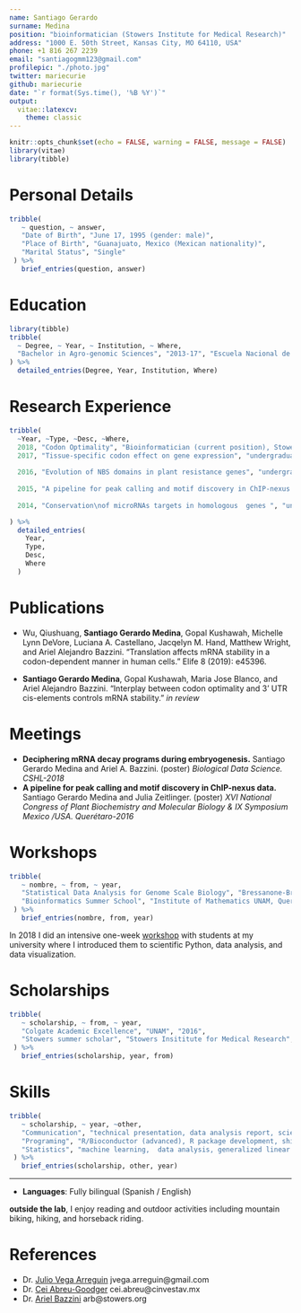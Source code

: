 ```yaml
---
name: Santiago Gerardo
surname: Medina
position: "bioinformatician (Stowers Institute for Medical Research)"
address: "1000 E. 50th Street, Kansas City, MO 64110, USA"
phone: +1 816 267 2239
email: "santiagogmm123@gmail.com"
profilepic: "./photo.jpg"
twitter: mariecurie
github: mariecurie
date: "`r format(Sys.time(), '%B %Y')`"
output: 
  vitae::latexcv:
    theme: classic
---
```


```r
knitr::opts_chunk$set(echo = FALSE, warning = FALSE, message = FALSE)
library(vitae)
library(tibble)
```

# Personal Details

```r
tribble(
   ~ question, ~ answer,
   "Date of Birth", "June 17, 1995 (gender: male)",
   "Place of Birth", "Guanajuato, Mexico (Mexican nationality)",
   "Marital Status", "Single"
 ) %>%
   brief_entries(question, answer)
```

# Education

```r
library(tibble)
tribble(
  ~ Degree, ~ Year, ~ Institution, ~ Where,
  "Bachelor in Agro-genomic Sciences", "2013-17", "Escuela Nacional de Estudios Superiores Unidad León, UNAM", ""
) %>% 
  detailed_entries(Degree, Year, Institution, Where)
```


# Research Experience

```r
tribble(
  ~Year, ~Type, ~Desc, ~Where,
  2018, "Codon Optimality", "Bioinformatician (current position), Stowers Institute, supervised by Dr. Ariel Bazzini. I have worked on multiple projects in the lab in collaboration with other lab members. Also, I have the opportunity to carry my own research projects developing statistical models to understand post-transcriptional gene regulation.", "" ,
  2017, "Tissue-specific codon effect on gene expression", "undergraduate thesis, Stowers Institute, supervised by Dr. Ariel Bazzini. I employed Bayesian hierarchical models to estimate the effect of each codon on gene expression across human tissues. For this, I analyzed hundreds of RNA-seq profiles from ENCODE. My analysis showed that the effect of each codon on the mRNA level varies across tissues. This is still ongoing work and now, with a successful collaboration of a graduate student in the lab, we are experimentally validation these results in zebrafish.", "" ,
  
  2016, "Evolution of NBS domains in plant resistance genes", "undergraduate research, UNAM-Leon, supervised by Dr. Julio Vega Arreguin. I identified NBS domains of immune resistance genes in the genomes of 30 plant species with BLAST searches. Then I looked at the evolution of these domains with phylogenetic approaches.", "",
  
  2015, "A pipeline for peak calling and motif discovery in ChIP-nexus data", "Stowers summer scholar, Stowers Institute, MO USA, supervised by Dr. Julia Zeitlinger. I benchmarked different tools for ChiP-seq data analysis with the purpose of developing a pipeline to analyze ChiP-nexus data.", "",
  
  2014, "Conservation\nof microRNAs targets in homologous  genes ", "undergraduate summer research, National Laboratory of Genomics for Biodiversity, Mexico, supervised by Dr. Cei Abreu. Using microarrays and RNA-seq data I evaluated if the microRNA’s target sites of homologous genes were conserved and also the conservation of expression pattern due to microRNA effect.", ""

) %>% 
  detailed_entries(
    Year, 
    Type,
    Desc,
    Where
  )
```

# Publications

* Wu, Qiushuang, **Santiago Gerardo Medina**, Gopal Kushawah, Michelle Lynn DeVore, Luciana A. Castellano, Jacqelyn M. Hand, Matthew Wright, and Ariel Alejandro Bazzini. "Translation affects mRNA stability in a codon-dependent manner in human cells." Elife 8 (2019): e45396.

* **Santiago Gerardo Medina**, Gopal Kushawah, Maria Jose Blanco, and Ariel Alejandro Bazzini. "Interplay between codon optimality and 3’ UTR cis-elements controls mRNA stability." *in review*

# Meetings


* **Deciphering mRNA decay programs during embryogenesis.** Santiago Gerardo Medina and Ariel A. Bazzini. (poster) *Biological Data Science. CSHL-2018*
*  **A pipeline for peak calling and motif discovery in ChIP-nexus data.** Santiago Gerardo Medina and Julia Zeitlinger. (poster) *XVI National Congress of Plant Biochemistry and Molecular Biology & IX Symposium Mexico /USA. Querétaro-2016*

# Workshops

```r
tribble(
   ~ nombre, ~ from, ~ year,
   "Statistical Data Analysis for Genome Scale Biology", "Bressanone-Brixen", "2017",
   "Bioinformatics Summer School", "Institute of Mathematics UNAM, Querétaro", "2016"
 ) %>%
   brief_entries(nombre, from, year)
```

In 2018 I did an intensive one-week [workshop](https://github.com/santiago1234/taller_de_bioinformatica_2018) with students at my university where I introduced them to scientific Python, data analysis, and data visualization.

# Scholarships

```r
tribble(
   ~ scholarship, ~ from, ~ year,
   "Colgate Academic Excellence", "UNAM", "2016",
   "Stowers summer scholar", "Stowers Insititute for Medical Research", "2015"
 ) %>%
   brief_entries(scholarship, year, from)
```

# Skills

```r
tribble(
   ~ scholarship, ~ year, ~other,
   "Communication", "technical presentation, data analysis report, scientific publications, data visualization", "",
   "Programing", "R/Bioconductor (advanced), R package development, shiny. Python (Scikit Learn, Pandas, NumPy, SciPy, Keras). Bash scripting, Pipeline development: Snakemake. Software development, git, and github", "",
   "Statistics", "machine learning,  data analysis, generalized linear regression, cluster analysis, principal components analysis, cross validation, generalized linear models, Monte Carlo simulation, Bayesian statistics", NA
 ) %>%
   brief_entries(scholarship, other, year)
```


***

+ **Languages**: Fully bilingual (Spanish / English)


 **outside the lab**, I enjoy reading and outdoor activities including mountain biking, hiking, and horseback riding.

# References

+ Dr. [Julio Vega Arreguin](https://scholar.google.com/citations?user=lQThETwAAAAJ&hl=en)                jvega.arreguin@gmail.com
+ Dr. [Cei Abreu-Goodger](http://ceiabreulab.org/)                 cei.abreu@cinvestav.mx
+ Dr. [Ariel Bazzini](https://research.stowers.org/bazzinilab/index.html)                 arb@stowers.org